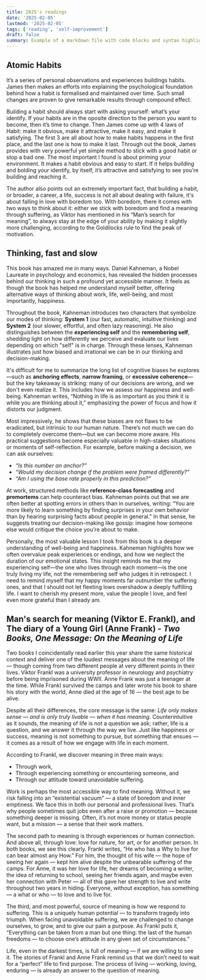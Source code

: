 ```yaml
---
title: 2025's readings
date: '2025-02-05'
lastmod: '2025-02-05'
tags: ['reading', 'self-improvement']
draft: false
summary: Example of a markdown file with code blocks and syntax highlighting
---
```



## Atomic Habits
It’s a series of personal observations and experiences buildings habits. James then makes an efforts into explaining the psychological foundation behind how a habit is formalised and maintained over time. Such small changes are proven to give remarkable results through compound effect.

Building a habit should always start with asking yourself: what’s your identify. If your habits are in the oposite direction to the person you want to become, then it’s time to change. Then James come up with 4 laws of Habit: make it obvious, make it attractive, make it easy, and make it satisfying. The first 3 are all about how to make habits happens in the first place, and the last one is how to make it last. Through out the book, James provides with very powerful yet simple method to stick with a good habit or stop a bad one. The most important I found is about priming your environment. It makes a habit obvious and easy to start. If it helps building and bolding your identify, by itself, it’s attractive and satisfying to see you’re building and reaching it.

The author also points out an extremely important fact, that building a habit, or broader, a career, a life, success is not all about dealing with failure, it's about falling in love with boredom too. With boredom, there it comes with two ways to think about it: either we stick with boredom and find a meaning through suffering, as Viktor has mentioned in his “Man’s search for meaning”, to always stay at the edge of your ability by making it slightly more challenging, according to the Goldilocks rule to find the peak of motivation.

## Thinking, fast and slow
This book has amazed me in many ways. Daniel Kahneman, a Nobel Laureate in psychology and economics, has revealed the hidden processes behind our thinking in such a profound yet accessible manner.
It feels as though the book has helped me understand myself better, offering alternative ways of thinking about work, life, well-being, and most importantly, happiness.

Throughout the book, Kahneman introduces two characters that symbolize our modes of thinking: **System 1** (our fast, automatic, intuitive thinking) and **System 2** (our slower, effortful, and often lazy reasoning).
He also distinguishes between the **experiencing self** and the **remembering self**, shedding light on how differently we perceive and evaluate our lives depending on which "self" is in charge.
Through these lenses, Kahneman illustrates just how biased and irrational we can be in our thinking and decision-making.

It's difficult for me to summarize the long list of cognitive biases he explores—such as **anchoring effects**, **narrow framing**, or **excessive coherence**—but the key takeaway is striking: many of our decisions are wrong, and we don't even realize it.
This includes how we assess our happiness and well-being. Kahneman writes, “Nothing in life is as important as you think it is while you are thinking about it,” emphasizing the power of focus and how it distorts our judgment.

Most impressively, he shows that these biases are not flaws to be eradicated, but intrinsic to our human nature. There’s not much we can do to completely overcome them—but we can become more aware. His practical suggestions become especially valuable in high-stakes situations or moments of self-reflection. For example, before making a decision, we can ask ourselves:

- *“Is this number an anchor?”*
- *“Would my decision change if the problem were framed differently?”*
- *“Am I using the base rate properly in this prediction?”*

At work, structured methods like **reference-class forecasting** and **premortems** can help counteract bias. Kahneman points out that we are often better at spotting errors in others than in ourselves,
writing: “You are more likely to learn something by finding surprises in your own behavior than by hearing surprising facts about people in general.” In that sense, he suggests treating our decision-making like gossip: imagine how someone else would critique the choice you're about to make.

Personally, the most valuable lesson I took from this book is a deeper understanding of well-being and happiness.
Kahneman highlights how we often overvalue peak experiences or endings, and how we neglect the duration of our emotional states. This insight reminds me that my experiencing self—the one who lives through each moment—is the one truly living my life,
not the remembering self who judges it in retrospect. I need to remind myself that my happy moments far outnumber the suffering ones, and that I should not let fleeting lows overshadow a deeply fulfilling life.
I want to cherish my present more, value the people I love, and feel even more grateful than I already am.

## Man's search for meaning (Viktor E. Frankl), and The diary of a Young Girl (Anne Frank)  - *Two Books, One Message: On the Meaning of Life*

Two books I coincidentally read earlier this year share the same historical context and deliver one of the loudest messages about the meaning of life — though
coming from two different people at very different points in their lives. Viktor Frankl was a university professor in neurology and psychiatry before being imprisoned during WWII.
Anne Frank was just a teenager at the time. While Frankl survived the camps and later wrote his book to share his story with the world, Anne died at the age of 16 — the best age to be alive.

Despite all their differences, the core message is the same: *Life only makes sense — and is only truly livable — when it has meaning*. Counterintuitive as it sounds, the meaning of life is
not a question we ask; rather, life is a question, and we answer it through the way we live. Just like happiness or success, meaning is not something to pursue, but something that ensues —
it comes as a result of how we engage with life in each moment.

According to Frankl, we discover meaning in three main ways:

- Through work,
- Through experiencing something or encountering someone, and
- Through our attitude toward unavoidable suffering.

Work is perhaps the most accessible way to find meaning. Without it, we risk falling into an “existential vacuum” — a state of boredom and inner emptiness.
We face this in both our personal and professional lives. That’s why people sometimes quit jobs even after a raise or promotion — because something deeper is missing.
Often, it’s not more money or status people want, but a mission — a sense that their work matters.

The second path to meaning is through experiences or human connection. And above all, through love: love for nature, for art, or for another person.
In both books, we see this clearly. Frankl writes, “He who has a Why to live for can bear almost any How.” For him, the thought of his wife — the hope of seeing her again —
kept him alive despite the unbearable suffering of the camps. For Anne, it was her love for life, her dreams of becoming a writer, the idea of returning to school,
seeing her friends again, and maybe even her connection with Peter — all of this gave her strength to live and write throughout two years in hiding.
Everyone, without exception, has something — a what or who — to love and to live for.

The third, and most powerful, source of meaning is how we respond to suffering. This is a uniquely human potential — to transform tragedy into triumph.
When facing unavoidable suffering, we are challenged to change ourselves, to grow, and to give our pain a purpose.
As Frankl puts it, “Everything can be taken from a man but one thing: the last of the human freedoms — to choose one’s attitude in any given set of circumstances.”

Life, even in the darkest times, is full of meaning — if we are willing to see it. The stories of Frankl and Anne Frank remind us that we don’t need to wait for a “perfect” life to find purpose. The process of living — working, loving, enduring — is already an answer to the question of meaning.
